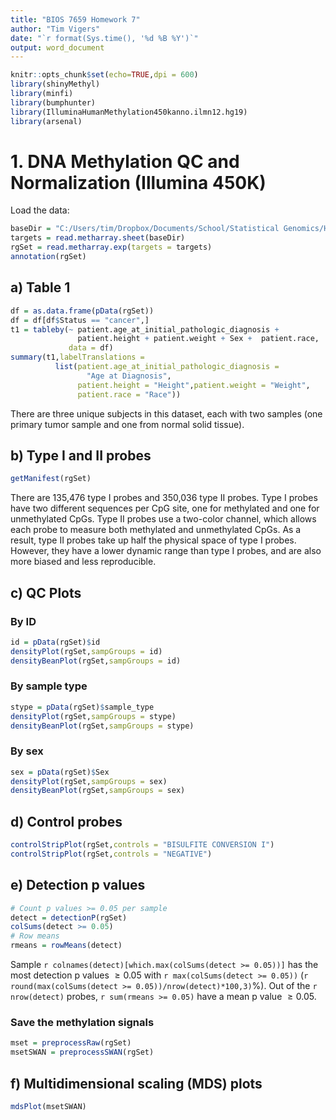 ```yaml
---
title: "BIOS 7659 Homework 7"
author: "Tim Vigers"
date: "`r format(Sys.time(), '%d %B %Y')`"
output: word_document
---
```


```r
knitr::opts_chunk$set(echo=TRUE,dpi = 600)
library(shinyMethyl)
library(minfi) 
library(bumphunter) 
library(IlluminaHumanMethylation450kanno.ilmn12.hg19)
library(arsenal)
```

# 1. DNA Methylation QC and Normalization (Illumina 450K)

Load the data:

```r
baseDir = "C:/Users/tim/Dropbox/Documents/School/Statistical Genomics/Homework Files/HW7/idats"
targets = read.metharray.sheet(baseDir)
rgSet = read.metharray.exp(targets = targets)
annotation(rgSet)
```

## a) Table 1

```r
df = as.data.frame(pData(rgSet))
df = df[df$Status == "cancer",]
t1 = tableby(~ patient.age_at_initial_pathologic_diagnosis +
               patient.height + patient.weight + Sex +  patient.race,
             data = df)
summary(t1,labelTranslations = 
          list(patient.age_at_initial_pathologic_diagnosis = 
                 "Age at Diagnosis",
               patient.height = "Height",patient.weight = "Weight",
               patient.race = "Race"))
```

There are three unique subjects in this dataset, each with two samples (one primary tumor sample and one from normal solid tissue).

## b) Type I and II probes

```r
getManifest(rgSet)
```

There are 135,476 type I probes and 350,036 type II probes. Type I probes have two different sequences per CpG site, one for methylated and one for unmethylated CpGs. Type II probes use a two-color channel, which allows each probe to measure both methylated and unmethylated CpGs. As a result, type II probes take up half the physical space of type I probes. However, they have a lower dynamic range than type I probes, and are also more biased and less reproducible. 

## c) QC Plots

### By ID

```r
id = pData(rgSet)$id
densityPlot(rgSet,sampGroups = id)
densityBeanPlot(rgSet,sampGroups = id)
```

### By sample type

```r
stype = pData(rgSet)$sample_type
densityPlot(rgSet,sampGroups = stype)
densityBeanPlot(rgSet,sampGroups = stype)
```

### By sex

```r
sex = pData(rgSet)$Sex
densityPlot(rgSet,sampGroups = sex)
densityBeanPlot(rgSet,sampGroups = sex)
```

## d) Control probes

```r
controlStripPlot(rgSet,controls = "BISULFITE CONVERSION I")
controlStripPlot(rgSet,controls = "NEGATIVE")
```

## e) Detection p values

```r
# Count p values >= 0.05 per sample
detect = detectionP(rgSet)
colSums(detect >= 0.05)
# Row means
rmeans = rowMeans(detect)
```

Sample `r colnames(detect)[which.max(colSums(detect >= 0.05))]` has the most detection p values $\geq 0.05$ with `r max(colSums(detect >= 0.05))` (`r round(max(colSums(detect >= 0.05))/nrow(detect)*100,3)`%). Out of the `r nrow(detect)` probes, `r sum(rmeans >= 0.05)` have a mean p value $\geq 0.05$.

### Save the methylation signals

```r
mset = preprocessRaw(rgSet)
msetSWAN = preprocessSWAN(rgSet)
```

## f) Multidimensional scaling (MDS) plots

```r
mdsPlot(msetSWAN)
```
